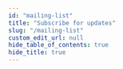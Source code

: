 ```yaml
---
id: "mailing-list"
title: "Subscribe for updates"
slug: "/mailing-list"
custom_edit_url: null
hide_table_of_contents: true
hide_title: true
---
```

<!--
  ~ Copyright by LunaSec (owned by Refinery Labs, Inc)
  ~
  ~ Licensed under the Creative Commons Attribution-ShareAlike 4.0 International
  ~ (the "License"); you may not use this file except in compliance with the
  ~ License. You may obtain a copy of the License at
  ~
  ~ https://creativecommons.org/licenses/by-sa/4.0/legalcode
  ~
  ~ See the License for the specific language governing permissions and
  ~ limitations under the License.
  ~
-->


<div style={{
    display: 'flex',
    'align-items': 'center',
    'justify-content': 'center',
}}>
    <div style={{
        'max-width': '75%',
        'flex-grow': '1'
    }}>
        <ContactForm/>
    </div>
</div>
